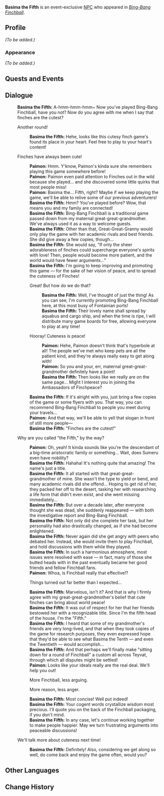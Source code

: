 {{Meta
<!-- Remove this template after adding the missing info -->
|missing_NPC_profile  = yes
}}
{{Character Infobox
|type             = Event NPC
|image            = NPC Basima the Fifth.png
|realname         = <!-- Optional, if different from in-game name -->
|deceased         = <!-- Past (for deceased prior to events of the game) or free response -->
|region           = Sumeru
|location         = Fontaine
|affiliation      = Amurta
|title            = Finchball Expert
|ancestry         = <!-- Clan/family -->
|father           = 
|mother           = 
|spouse           = 
|sibling          = 
|child            = 
|relative         = [[Basima]]
|relativeNote     = great-great grandmother
|voiceEN          = 
|voiceCN          = 
|voiceJP          = 
|voiceKR          = 
}}
'''Basima the Fifth''' is an event-exclusive [[NPC]] who appeared in ''[[Bing-Bang Finchball/2024-08-06|Bing-Bang Finchball]]''.
<!--
==Location==
{{subst:#tag:gallery|
NPC Location {{subst:#titleparts:{{subst:PAGENAME}}}}.png{{subst:!}}{{subst:#titleparts:{{subst:PAGENAME}}}}'s location
NPC Location {{subst:#titleparts:{{subst:PAGENAME}}}} Context.png{{subst:!}}Additional context
}}
-->
==Profile==
<!--Detailed story/lore information goes here.-->
''(To be added.)''

===Appearance===
<!--Keep appearance section short and concise. Limit to 2 paragraphs with 3-4 sentences each.-->
''(To be added.)''

==Quests and Events==
{{Quests and Events}}

==Dialogue==
{{Dialogue Start}}
:'''Basima the Fifth:''' A-hmm-hmm-hmm~ Now you've played Bing-Bang Finchball, have you not? Now do you agree with me when I say that finches are the cutest?
:{{DIcon|Bing-Bang Finchball}} Another round!
::'''Basima the Fifth:''' Hehe, looks like this cutesy finch game's found its place in your heart. Feel free to play to your heart's content!
:{{DIcon}} Finches have always been cute!
::'''Paimon:''' Hmm. Y'know, Paimon's kinda sure she remembers playing this game somewhere before!
::'''Paimon:''' Paimon even paid attention to Finches out in the wild because she played... and she discovered some little quirks that most people miss!
::'''Paimon:''' Basima the... Fifth, right? Maybe if we keep playing the game, we'll be able to relive some of our previous adventurers!
::'''Basima the Fifth:''' Hmm? You've played before? Wow, that means you and my family are connected!
::'''Basima the Fifth:''' Bing-Bang Finchball is a traditional game passed down from my maternal great-great-grandmother. We've always used it as a way to welcome guests.
::'''Basima the Fifth:''' Other than that, Great-Great-Granny would only play the game with her academic rivals and best friends. She did give away a few copies, though...
::'''Basima the Fifth:''' She would say, "If only the sheer adorableness of finches could supercharge everyone's spirits with love! Then, people would become more patient, and the world would have fewer arguments..."
::'''Basima the Fifth:''' I'm going to keep improving and promoting this game &mdash; for the sake of her vision of peace, and to spread the cuteness of Finches!
::{{DIcon}} Great! But how do we do that?
:::'''Basima the Fifth:''' Well, I've thought of just the thing! As you can see, I'm currently promoting Bing-Bang Finchball here, at this most busy of Fontainian ports!
:::'''Basima the Fifth:''' Their lovely name shall spread by aquabus and cargo ship, and when the time is ripe, I will distribute many game boards for free, allowing everyone to play at any time!
::{{DIcon}} Hooray! Cuteness is peace!
:::'''Paimon:''' Hehe, Paimon doesn't think that's hyperbole at all! The people we've met who keep pets are all the patient kind, and they're always really easy to get along with!
:::'''Paimon:''' So you and your, err, maternal great-great-grandmother definitely have a point!
:::'''Basima the Fifth:''' Then looks like we really are on the same page... Might I interest you in joining the Ambassadors of Finchpeace?
::'''Basima the Fifth:''' If it's alright with you, just bring a few copies of the game or some flyers with you. That way, you can recommend Bing-Bang Finchball to people you meet during your travels...
::'''Paimon:''' And that way, we'll be able to yell that slogan in front of still more people&mdash;
::'''Basima the Fifth:''' "Finches are the cutest!"
:{{DIcon}} Why are you called "the Fifth," by the way?
::'''Paimon:''' Oh, yeah! It kinda sounds like you're the descendant of a big-time aristocratic family or something... Wait, does Sumeru even have nobility?
::'''Basima the Fifth:''' Hahaha! It's nothing quite that amazing! The name's just a title.
::'''Basima the Fifth:''' It all started with that great-great-grandmother of mine. She wasn't the type to yield or bend, and many academic rivals did she offend... Hoping to get rid of her, they packed her off to the desert, tasking her with researching a life form that didn't even exist, and she went missing immediately...
::'''Basima the Fifth:''' But over a decade later, after everyone thought she was dead, she suddenly reappeared &mdash; with both the investigative report and Bing-Bang Finchball.
::'''Basima the Fifth:''' Not only did she complete her task, but her personality had also drastically changed, as if she had become enlightened.
::'''Basima the Fifth:''' Never again did she get angry with peers who debated her. Instead, she would invite them to play Finchball, and hold discussions with them while they played.
::'''Basima the Fifth:''' In such a harmonious atmosphere, most issues were resolved with ease &mdash; in fact, many of those she butted heads with in the past eventually became her good friends and fellow Finchball fans.
::'''Paimon:''' Whoa, is Finchball really that effective!?
::{{DIcon}} Things turned out far better than I expected...
::'''Basima the Fifth:''' Marvelous, isn't it? And that is why I firmly agree with my great-great-grandmother's belief that cute finches can bring about world peace!
::'''Basima the Fifth:''' It was out of respect for her that her friends bestowed her with a recognizable title. Since I'm the fifth head of the house, I'm the "Fifth."
::'''Basima the Fifth:''' I heard that some of my grandmother's friends are very long-lived, and that when they took copies of the game for research purposes, they even expressed hope that they'd be able to see what Basima the Tenth &mdash; and even the Twentieth &mdash; would accomplish...
::'''Basima the Fifth:''' And that perhaps we'll finally make "sitting down for a round of Finchball" a custom all across Teyvat, through which all disputes might be settled!
::'''Paimon:''' Looks like your ideals really are the real deal. We'll help you out!
::{{DIcon}} More Finchball, less arguing.
::{{DIcon}} More reason, less anger.
::'''Basima the Fifth:''' Most concise! Well put indeed!
::'''Basima the Fifth:''' Your cogent words crystallize wisdom most precious. I'll quote you on the back of the Finchball packaging, if you don't mind.
::'''Basima the Fifth:''' In any case, let's continue working together to make people happier. May we turn frustrating arguments into peaceable discussions!
:{{DIcon}} We'll talk more about cuteness next time!
::'''Basima the Fifth:''' Definitely! Also, considering we get along so well, do come back and enjoy the game often, would you?
{{Dialogue End}}

==Other Languages==
{{Other Languages|default_hidden=1
|en      = Basima the Fifth
|zhs     = 拜希麦・五世
|zhs_rm  = Bàixīmài - Wǔshì
|zht     = 拜希麥・五世
|zht_rm  = Bàixīmài - Wǔshì
|ja      = バシマ五世
|ja_rm   = Bashima Go-sei
|ko      = 바히마 5세
|es      = Basima V
|fr      = Basima V
|ru      = Басима Пятая
|th      = Basima รุ่นที่ห้า
|th_rm   = 
|vi      = Basima Đệ Ngũ
|de      = Basima die Fünfte
|id      = Basima the Fifth
|pt      = Basima, a Quinta
|tr      = Beşinci Basima
|it      = Basima la Quinta
}}

==Change History==
{{Change History|4.8}}
<!--
==References==
{{Reflist}}
-->
